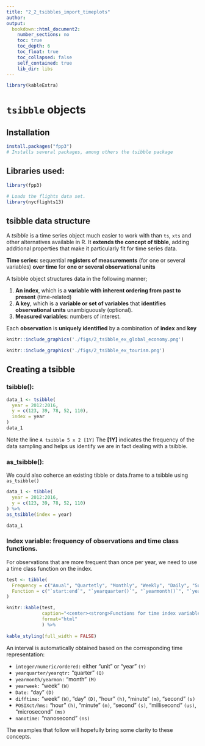 ```yaml
---
title: "2_2_tsibbles_import_timeplots"
author:
output:
  bookdown::html_document2:
    number_sections: no
    toc: true
    toc_depth: 6
    toc_float: true
    toc_collapsed: false
    self_contained: true
    lib_dir: libs
---
```


```r
library(kableExtra)
```

# `tsibble` objects

## Installation

```r
install.packages("fpp3") 
# Installs several packages, among others the tsibble package
```

## Libraries used:

```r
library(fpp3)

# Loads the flights data set.
library(nycflights13)
```
## tsibble data structure

A *tsibble* is a time series object much easier to work with than `ts`, `xts` and other alternatives available in R. It **extends the concept of tibble**, adding additional properties that make it particularly fit for time series data.

**Time series**: sequential **registers of measurements** (for one or several variables) **over time** for **one or several observational units**

A tsibble object structures data in the following manner;

1. **An index**, which is a **variable with inherent ordering from past to present** (time-related)
2. **A key**, which is a **variable or set of variables** that **identifies observational units** unambiguously (optional).
3. **Measured variables**: numbers of interest.

Each **observation** is **uniquely identified** by a combination of **index** and **key**

```r
knitr::include_graphics('./figs/2_tsibble_ex_global_economy.png')
```

```r
knitr::include_graphics('./figs/2_tsibble_ex_tourism.png')
```

## Creating a tsibble

### tsibble():

```r
data_1 <- tsibble(
  year = 2012:2016,
  y = c(123, 39, 78, 52, 110),
  index = year
)
data_1
```

Note the line `A tsibble 5 x 2 [1Y]` The **[1Y]** indicates the frequency of the data sampling and helps us identify we are in fact dealing with a tsibble. 

### as_tsibble():

We could also coherce an existing tibble or data.frame to a tsibble using `as_tsibble()`

```r
data_1 <- tibble(
  year = 2012:2016,
  y = c(123, 39, 78, 52, 110)
) %>%
as_tsibble(index = year)

data_1
```

### Index variable: frequency of observations and time class functions.

For observations that are more frequent than once per year, we need to use a time class function on the index.

```r
test <- tibble(
  Frequency = c("Anual", "Quartetly", "Monthly", "Weekly", "Daily", "Sub-daily"),
  Function = c("`start:end`", "`yearquarter()`", "`yearmonth()`", "`yearweek()`", "`as_date()`, `ymd()`", "`as_datetime()`, `ymd_hms()`")
)

knitr::kable(test, 
             caption="<center><strong>Functions for time index variables depending on frequency</strong></center>", 
             format="html"
             ) %>%
  
kable_styling(full_width = FALSE)
```

An interval is automatically obtained based on the corresponding time representation:

* `integer/numeric/ordered:` either “unit” or “year” `(Y)`
* `yearquarter/yearqtr:` “quarter” `(Q)`
* `yearmonth/yearmon:` “month” `(M)`
* `yearweek:` “week” `(W)`
* `Date:` “day” `(D)`
* `difftime:` “week” `(W)`, “day” `(D)`, “hour” `(h)`, “minute” `(m)`, “second” `(s)`
* `POSIXct/hms:` “hour” `(h)`, “minute” `(m)`, “second” `(s)`, “millisecond” `(us)`, “microsecond” `(ms)`
* `nanotime:` “nanosecond” `(ns)`

The examples that follow will hopefully bring some clarity to these concepts.

